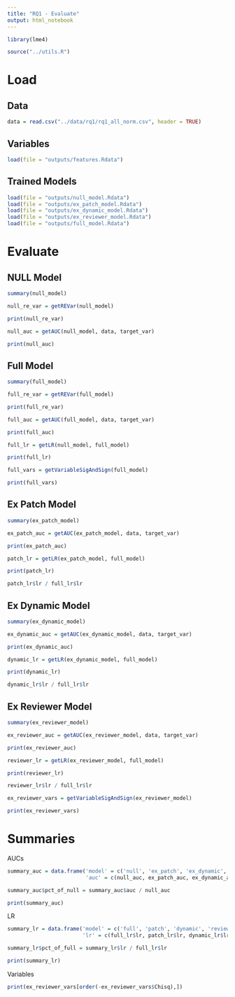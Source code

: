 ```yaml
---
title: "RQ1 - Evaluate"
output: html_notebook
---
```


```r
library(lme4)
```

```r
source("../utils.R")
```

# Load

## Data

```r
data = read.csv("../data/rq1/rq1_all_norm.csv", header = TRUE)
```

## Variables

```r
load(file = "outputs/features.Rdata")
```


## Trained Models

```r
load(file = "outputs/null_model.Rdata")
load(file = "outputs/ex_patch_model.Rdata")
load(file = "outputs/ex_dynamic_model.Rdata")
load(file = "outputs/ex_reviewer_model.Rdata")
load(file = "outputs/full_model.Rdata")
```

# Evaluate

## NULL Model

```r
summary(null_model)
```

```r
null_re_var = getREVar(null_model)

print(null_re_var)
```

```r
null_auc = getAUC(null_model, data, target_var)

print(null_auc)
```

## Full Model

```r
summary(full_model)
```

```r
full_re_var = getREVar(full_model)

print(full_re_var)
```

```r
full_auc = getAUC(full_model, data, target_var)

print(full_auc)
```

```r
full_lr = getLR(null_model, full_model)

print(full_lr)
```

```r
full_vars = getVariableSigAndSign(full_model)

print(full_vars)
```

## Ex Patch Model

```r
summary(ex_patch_model)
```

```r
ex_patch_auc = getAUC(ex_patch_model, data, target_var)

print(ex_patch_auc)
```

```r
patch_lr = getLR(ex_patch_model, full_model)

print(patch_lr)
```

```r
patch_lr$lr / full_lr$lr
```

## Ex Dynamic Model

```r
summary(ex_dynamic_model)
```

```r
ex_dynamic_auc = getAUC(ex_dynamic_model, data, target_var)

print(ex_dynamic_auc)
```


```r
dynamic_lr = getLR(ex_dynamic_model, full_model)

print(dynamic_lr)
```

```r
dynamic_lr$lr / full_lr$lr
```


## Ex Reviewer Model

```r
summary(ex_reviewer_model)
```

```r
ex_reviewer_auc = getAUC(ex_reviewer_model, data, target_var)

print(ex_reviewer_auc)
```


```r
reviewer_lr = getLR(ex_reviewer_model, full_model)

print(reviewer_lr)
```

```r
reviewer_lr$lr / full_lr$lr
```

```r
ex_reviewer_vars = getVariableSigAndSign(ex_reviewer_model)

print(ex_reviewer_vars)
```

# Summaries

AUCs

```r
summary_auc = data.frame('model' = c('null', 'ex_patch', 'ex_dynamic', 'ex_reviewer', 'full'),
                         'auc' = c(null_auc, ex_patch_auc, ex_dynamic_auc, ex_reviewer_auc, full_auc))

summary_auc$pct_of_null = summary_auc$auc / null_auc

print(summary_auc)
```

LR

```r
summary_lr = data.frame('model' = c('full', 'patch', 'dynamic', 'reviewer'),
                        'lr' = c(full_lr$lr, patch_lr$lr, dynamic_lr$lr, reviewer_lr$lr))

summary_lr$pct_of_full = summary_lr$lr / full_lr$lr

print(summary_lr)
```

Variables

```r
print(ex_reviewer_vars[order(-ex_reviewer_vars$Chisq),])
```